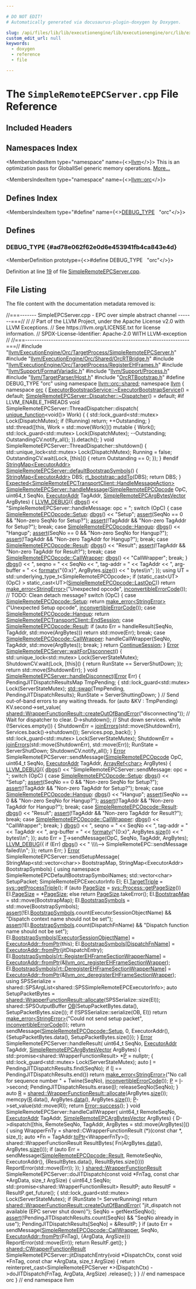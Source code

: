 ```yaml
---

# DO NOT EDIT!
# Automatically generated via docusaurus-plugin-doxygen by Doxygen.

slug: /api/files/lib/lib/executionengine/lib/executionengine/orc/lib/executionengine/orc/targetprocess/simpleremoteepcserver-cpp
custom_edit_url: null
keywords:
  - doxygen
  - reference
  - file

---
```





# The `SimpleRemoteEPCServer.cpp` File Reference

<DoxygenPage pluginConfig={pluginConfig}>



## Included Headers

<IncludesList>
<IncludesListItem
  filePath="llvm/ExecutionEngine/Orc/TargetProcess/SimpleRemoteEPCServer.h"
  permalink="/docs/api/files/include/include/llvm/include/llvm/executionengine/include/llvm/executionengine/orc/include/llvm/executionengine/orc/targetprocess/simpleremoteepcserver-h"
  isLocal="true" />
<IncludesListItem
  filePath="llvm/ExecutionEngine/Orc/Shared/OrcRTBridge.h"
  permalink="/docs/api/files/include/include/llvm/include/llvm/executionengine/include/llvm/executionengine/orc/include/llvm/executionengine/orc/shared/orcrtbridge-h"
  isLocal="true" />
<IncludesListItem
  filePath="llvm/ExecutionEngine/Orc/TargetProcess/RegisterEHFrames.h"
  permalink="/docs/api/files/include/include/llvm/include/llvm/executionengine/include/llvm/executionengine/orc/include/llvm/executionengine/orc/targetprocess/registerehframes-h"
  isLocal="true" />
<IncludesListItem
  filePath="llvm/Support/FormatVariadic.h"
  permalink="/docs/api/files/include/include/llvm/include/llvm/support/formatvariadic-h"
  isLocal="true" />
<IncludesListItem
  filePath="llvm/Support/Process.h"
  permalink="/docs/api/files/include/include/llvm/include/llvm/support/process-h"
  isLocal="true" />
<IncludesListItem
  filePath="llvm/TargetParser/Host.h"
  permalink="/docs/api/files/include/include/llvm/include/llvm/targetparser/host-h"
  isLocal="true" />
<IncludesListItem
  filePath="OrcRTBootstrap.h"
  permalink="/docs/api/files/lib/lib/executionengine/lib/executionengine/orc/lib/executionengine/orc/targetprocess/orcrtbootstrap-h"
  isLocal="true" />
</IncludesList>

## Namespaces Index

<MembersIndex>

<MembersIndexItem
  type="namespace"
  name={<><a href="/docs/api/namespaces/llvm">llvm</a></>}>
This is an optimization pass for GlobalISel generic memory operations. <a href="/docs/api/namespaces/llvm/#details">More...</a>
</MembersIndexItem>

<MembersIndexItem
  type="namespace"
  name={<><a href="/docs/api/namespaces/llvm/orc">llvm::orc</a></>}>
</MembersIndexItem>

</MembersIndex>

## Defines Index

<MembersIndex>

<MembersIndexItem
  type="#define"
  name={<><a href="#ad78e062f62e0d6e453941fb4ca843e4d">DEBUG&#95;TYPE</a>&nbsp;&nbsp;&nbsp;&quot;orc&quot;</>}>
</MembersIndexItem>

</MembersIndex>


<SectionDefinition>

## Defines

### DEBUG&#95;TYPE {#ad78e062f62e0d6e453941fb4ca843e4d}

<MemberDefinition
  prototype={<>#define DEBUG&#95;TYPE&nbsp;&nbsp;&nbsp;&quot;orc&quot;</>}>

Definition at line <a href="#l00019">19</a> of file <a href="/docs/api/files/lib/lib/executionengine/lib/executionengine/orc/lib/executionengine/orc/targetprocess/simpleremoteepcserver-cpp">SimpleRemoteEPCServer.cpp</a>.
</MemberDefinition>

</SectionDefinition>

## File Listing

The file content with the documentation metadata removed is:

<ProgramListing>

<Link id="l00001" /><CodeLine lineNumber="1"><span class="doxyHighlightComment">//===------- SimpleEPCServer.cpp - EPC over simple abstract channel -------===//</span></CodeLine>
<Link id="l00002" /><CodeLine lineNumber="2"><span class="doxyHighlightComment">//</span></CodeLine>
<Link id="l00003" /><CodeLine lineNumber="3"><span class="doxyHighlightComment">// Part of the LLVM Project, under the Apache License v2.0 with LLVM Exceptions.</span></CodeLine>
<Link id="l00004" /><CodeLine lineNumber="4"><span class="doxyHighlightComment">// See https://llvm.org/LICENSE.txt for license information.</span></CodeLine>
<Link id="l00005" /><CodeLine lineNumber="5"><span class="doxyHighlightComment">// SPDX-License-Identifier: Apache-2.0 WITH LLVM-exception</span></CodeLine>
<Link id="l00006" /><CodeLine lineNumber="6"><span class="doxyHighlightComment">//</span></CodeLine>
<Link id="l00007" /><CodeLine lineNumber="7"><span class="doxyHighlightComment">//===----------------------------------------------------------------------===//</span></CodeLine>
<Link id="l00008" /><CodeLine lineNumber="8"></CodeLine>
<Link id="l00009" /><CodeLine lineNumber="9"><span class="doxyHighlightPreprocessor">#include &quot;<a href="/docs/api/files/include/include/llvm/include/llvm/executionengine/include/llvm/executionengine/orc/include/llvm/executionengine/orc/targetprocess/simpleremoteepcserver-h">llvm/ExecutionEngine/Orc/TargetProcess/SimpleRemoteEPCServer.h</a>&quot;</span></CodeLine>
<Link id="l00010" /><CodeLine lineNumber="10"></CodeLine>
<Link id="l00011" /><CodeLine lineNumber="11"><span class="doxyHighlightPreprocessor">#include &quot;<a href="/docs/api/files/include/include/llvm/include/llvm/executionengine/include/llvm/executionengine/orc/include/llvm/executionengine/orc/shared/orcrtbridge-h">llvm/ExecutionEngine/Orc/Shared/OrcRTBridge.h</a>&quot;</span></CodeLine>
<Link id="l00012" /><CodeLine lineNumber="12"><span class="doxyHighlightPreprocessor">#include &quot;<a href="/docs/api/files/include/include/llvm/include/llvm/executionengine/include/llvm/executionengine/orc/include/llvm/executionengine/orc/targetprocess/registerehframes-h">llvm/ExecutionEngine/Orc/TargetProcess/RegisterEHFrames.h</a>&quot;</span></CodeLine>
<Link id="l00013" /><CodeLine lineNumber="13"><span class="doxyHighlightPreprocessor">#include &quot;<a href="/docs/api/files/include/include/llvm/include/llvm/support/formatvariadic-h">llvm/Support/FormatVariadic.h</a>&quot;</span></CodeLine>
<Link id="l00014" /><CodeLine lineNumber="14"><span class="doxyHighlightPreprocessor">#include &quot;<a href="/docs/api/files/include/include/llvm/include/llvm/support/process-h">llvm/Support/Process.h</a>&quot;</span></CodeLine>
<Link id="l00015" /><CodeLine lineNumber="15"><span class="doxyHighlightPreprocessor">#include &quot;<a href="/docs/api/files/include/include/llvm/include/llvm/targetparser/host-h">llvm/TargetParser/Host.h</a>&quot;</span></CodeLine>
<Link id="l00016" /><CodeLine lineNumber="16"></CodeLine>
<Link id="l00017" /><CodeLine lineNumber="17"><span class="doxyHighlightPreprocessor">#include &quot;<a href="/docs/api/files/lib/lib/executionengine/lib/executionengine/orc/lib/executionengine/orc/targetprocess/orcrtbootstrap-h">OrcRTBootstrap.h</a>&quot;</span></CodeLine>
<Link id="l00018" /><CodeLine lineNumber="18"></CodeLine>
<Link id="l00019" /><CodeLine lineNumber="19" lineLink="#ad78e062f62e0d6e453941fb4ca843e4d"><span class="doxyHighlightPreprocessor">#define DEBUG&#95;TYPE &quot;orc&quot;</span></CodeLine>
<Link id="l00020" /><CodeLine lineNumber="20"></CodeLine>
<Link id="l00021" /><CodeLine lineNumber="21"><span class="doxyHighlightKeyword">using namespace </span><span class="doxyHighlight"><a href="/docs/api/namespaces/llvm/orc/shared">llvm::orc::shared</a>;</span></CodeLine>
<Link id="l00022" /><CodeLine lineNumber="22"></CodeLine>
<Link id="l00023" /><CodeLine lineNumber="23"><span class="doxyHighlightKeyword">namespace </span><span class="doxyHighlight"><a href="/docs/api/namespaces/llvm">llvm</a> &#123;</span></CodeLine>
<Link id="l00024" /><CodeLine lineNumber="24"><span class="doxyHighlightKeyword">namespace </span><span class="doxyHighlight"><a href="/docs/api/namespaces/llvm/orc">orc</a> &#123;</span></CodeLine>
<Link id="l00025" /><CodeLine lineNumber="25"></CodeLine>
<Link id="l00026" /><CodeLine lineNumber="26"><span class="doxyHighlight"><a href="/docs/api/classes/llvm/orc/executorbootstrapservice/#a2d9f6a8c2986c72ab233201463e37190">ExecutorBootstrapService::~ExecutorBootstrapService</a>() = </span><span class="doxyHighlightKeywordFlow">default</span><span class="doxyHighlight">;</span></CodeLine>
<Link id="l00027" /><CodeLine lineNumber="27"></CodeLine>
<Link id="l00028" /><CodeLine lineNumber="28"><span class="doxyHighlight"><a href="/docs/api/classes/llvm/orc/simpleremoteepcserver/dispatcher/#a1fa8e79391c0da2479da4528abcc1664">SimpleRemoteEPCServer::Dispatcher::~Dispatcher</a>() = </span><span class="doxyHighlightKeywordFlow">default</span><span class="doxyHighlight">;</span></CodeLine>
<Link id="l00029" /><CodeLine lineNumber="29"></CodeLine>
<Link id="l00030" /><CodeLine lineNumber="30"><span class="doxyHighlightPreprocessor">#if LLVM&#95;ENABLE&#95;THREADS</span></CodeLine>
<Link id="l00031" /><CodeLine lineNumber="31"><span class="doxyHighlightKeywordType">void</span><span class="doxyHighlight"> SimpleRemoteEPCServer::ThreadDispatcher::dispatch(</span></CodeLine>
<Link id="l00032" /><CodeLine lineNumber="32"><span class="doxyHighlight">    <a href="/docs/api/classes/llvm/unique-function">unique&#95;function</a>&lt;</span><span class="doxyHighlightKeywordType">void</span><span class="doxyHighlight">()&gt; Work) &#123;</span></CodeLine>
<Link id="l00033" /><CodeLine lineNumber="33"><span class="doxyHighlight">  &#123;</span></CodeLine>
<Link id="l00034" /><CodeLine lineNumber="34"><span class="doxyHighlight">    std::lock&#95;guard&lt;std::mutex&gt; Lock(DispatchMutex);</span></CodeLine>
<Link id="l00035" /><CodeLine lineNumber="35"><span class="doxyHighlight">    </span><span class="doxyHighlightKeywordFlow">if</span><span class="doxyHighlight"> (!Running)</span></CodeLine>
<Link id="l00036" /><CodeLine lineNumber="36"><span class="doxyHighlight">      </span><span class="doxyHighlightKeywordFlow">return</span><span class="doxyHighlight">;</span></CodeLine>
<Link id="l00037" /><CodeLine lineNumber="37"><span class="doxyHighlight">    ++Outstanding;</span></CodeLine>
<Link id="l00038" /><CodeLine lineNumber="38"><span class="doxyHighlight">  &#125;</span></CodeLine>
<Link id="l00039" /><CodeLine lineNumber="39"></CodeLine>
<Link id="l00040" /><CodeLine lineNumber="40"><span class="doxyHighlight">  std::thread(&#91;</span><span class="doxyHighlightKeyword">this</span><span class="doxyHighlight">, Work = std::move(Work)&#93;() </span><span class="doxyHighlightKeyword">mutable</span><span class="doxyHighlight"> &#123;</span></CodeLine>
<Link id="l00041" /><CodeLine lineNumber="41"><span class="doxyHighlight">    Work();</span></CodeLine>
<Link id="l00042" /><CodeLine lineNumber="42"><span class="doxyHighlight">    std::lock&#95;guard&lt;std::mutex&gt; Lock(DispatchMutex);</span></CodeLine>
<Link id="l00043" /><CodeLine lineNumber="43"><span class="doxyHighlight">    --Outstanding;</span></CodeLine>
<Link id="l00044" /><CodeLine lineNumber="44"><span class="doxyHighlight">    OutstandingCV.notify&#95;all();</span></CodeLine>
<Link id="l00045" /><CodeLine lineNumber="45"><span class="doxyHighlight">  &#125;).detach();</span></CodeLine>
<Link id="l00046" /><CodeLine lineNumber="46"><span class="doxyHighlight">&#125;</span></CodeLine>
<Link id="l00047" /><CodeLine lineNumber="47"></CodeLine>
<Link id="l00048" /><CodeLine lineNumber="48"><span class="doxyHighlightKeywordType">void</span><span class="doxyHighlight"> SimpleRemoteEPCServer::ThreadDispatcher::shutdown() &#123;</span></CodeLine>
<Link id="l00049" /><CodeLine lineNumber="49"><span class="doxyHighlight">  std::unique&#95;lock&lt;std::mutex&gt; Lock(DispatchMutex);</span></CodeLine>
<Link id="l00050" /><CodeLine lineNumber="50"><span class="doxyHighlight">  Running = </span><span class="doxyHighlightKeyword">false</span><span class="doxyHighlight">;</span></CodeLine>
<Link id="l00051" /><CodeLine lineNumber="51"><span class="doxyHighlight">  OutstandingCV.wait(Lock, &#91;</span><span class="doxyHighlightKeyword">this</span><span class="doxyHighlight">&#93;() &#123; </span><span class="doxyHighlightKeywordFlow">return</span><span class="doxyHighlight"> Outstanding == 0; &#125;);</span></CodeLine>
<Link id="l00052" /><CodeLine lineNumber="52"><span class="doxyHighlight">&#125;</span></CodeLine>
<Link id="l00053" /><CodeLine lineNumber="53"><span class="doxyHighlightPreprocessor">#endif</span></CodeLine>
<Link id="l00054" /><CodeLine lineNumber="54"></CodeLine>
<Link id="l00055" /><CodeLine lineNumber="55" lineLink="/docs/api/classes/llvm/orc/simpleremoteepcserver/#a0d4f063da3bf0cb25ecdf1d8efb56b11"><span class="doxyHighlight"><a href="/docs/api/classes/llvm/stringmap">StringMap&lt;ExecutorAddr&gt;</a> <a href="/docs/api/classes/llvm/orc/simpleremoteepcserver/#a0d4f063da3bf0cb25ecdf1d8efb56b11">SimpleRemoteEPCServer::defaultBootstrapSymbols</a>() &#123;</span></CodeLine>
<Link id="l00056" /><CodeLine lineNumber="56"><span class="doxyHighlight">  <a href="/docs/api/classes/llvm/stringmap">StringMap&lt;ExecutorAddr&gt;</a> DBS;</span></CodeLine>
<Link id="l00057" /><CodeLine lineNumber="57"><span class="doxyHighlight">  <a href="/docs/api/namespaces/llvm/orc/rt-bootstrap/#a80380ad8a5c79d75366b0c1d968a4b7c">rt&#95;bootstrap::addTo</a>(DBS);</span></CodeLine>
<Link id="l00058" /><CodeLine lineNumber="58"><span class="doxyHighlight">  </span><span class="doxyHighlightKeywordFlow">return</span><span class="doxyHighlight"> DBS;</span></CodeLine>
<Link id="l00059" /><CodeLine lineNumber="59"><span class="doxyHighlight">&#125;</span></CodeLine>
<Link id="l00060" /><CodeLine lineNumber="60"></CodeLine>
<Link id="l00061" /><CodeLine lineNumber="61"><span class="doxyHighlight"><a href="/docs/api/classes/llvm/expected">Expected&lt;SimpleRemoteEPCTransportClient::HandleMessageAction&gt;</a></span></CodeLine>
<Link id="l00062" /><CodeLine lineNumber="62" lineLink="/docs/api/classes/llvm/orc/simpleremoteepcserver/#a7cebd705ee395af11d16ce83bad8060e"><span class="doxyHighlight"><a href="/docs/api/classes/llvm/orc/simpleremoteepcserver/#a7cebd705ee395af11d16ce83bad8060e">SimpleRemoteEPCServer::handleMessage</a>(<a href="/docs/api/namespaces/llvm/orc/#a1448b52253eb43f8f07b7f5d94336a47">SimpleRemoteEPCOpcode</a> OpC, uint64&#95;t SeqNo,</span></CodeLine>
<Link id="l00063" /><CodeLine lineNumber="63"><span class="doxyHighlight">                                     <a href="/docs/api/classes/llvm/orc/executoraddr">ExecutorAddr</a> TagAddr,</span></CodeLine>
<Link id="l00064" /><CodeLine lineNumber="64"><span class="doxyHighlight">                                     <a href="/docs/api/namespaces/llvm/orc/#a7b57ebab4d32c81530df07ac39a3b0ca">SimpleRemoteEPCArgBytesVector</a> ArgBytes) &#123;</span></CodeLine>
<Link id="l00065" /><CodeLine lineNumber="65"></CodeLine>
<Link id="l00066" /><CodeLine lineNumber="66"><span class="doxyHighlight">  <a href="/docs/api/files/include/include/llvm/include/llvm/support/debug-h/#a196897517069dda1bdb549e24468f7d7">LLVM&#95;DEBUG</a>(&#123;</span></CodeLine>
<Link id="l00067" /><CodeLine lineNumber="67"><span class="doxyHighlight">    <a href="/docs/api/namespaces/llvm/#a7c46c742c31be54870e2038048e6b391">dbgs</a>() &lt;&lt; </span><span class="doxyHighlightStringLiteral">&quot;SimpleRemoteEPCServer::handleMessage: opc = &quot;</span><span class="doxyHighlight">;</span></CodeLine>
<Link id="l00068" /><CodeLine lineNumber="68"><span class="doxyHighlight">    </span><span class="doxyHighlightKeywordFlow">switch</span><span class="doxyHighlight"> (OpC) &#123;</span></CodeLine>
<Link id="l00069" /><CodeLine lineNumber="69"><span class="doxyHighlight">    </span><span class="doxyHighlightKeywordFlow">case</span><span class="doxyHighlight"> <a href="/docs/api/namespaces/llvm/orc/#a1448b52253eb43f8f07b7f5d94336a47aad2376beebecdcf7846ba973fa1a005b">SimpleRemoteEPCOpcode::Setup</a>:</span></CodeLine>
<Link id="l00070" /><CodeLine lineNumber="70"><span class="doxyHighlight">      <a href="/docs/api/namespaces/llvm/#a7c46c742c31be54870e2038048e6b391">dbgs</a>() &lt;&lt; </span><span class="doxyHighlightStringLiteral">&quot;Setup&quot;</span><span class="doxyHighlight">;</span></CodeLine>
<Link id="l00071" /><CodeLine lineNumber="71"><span class="doxyHighlight">      <a href="/docs/api/files/lib/lib/target/lib/target/amdgpu/silowercontrolflow-cpp/#a4868c5d81c5ccc98c47aeab6244346a0">assert</a>(SeqNo == 0 &amp;&amp; </span><span class="doxyHighlightStringLiteral">&quot;Non-zero SeqNo for Setup?&quot;</span><span class="doxyHighlight">);</span></CodeLine>
<Link id="l00072" /><CodeLine lineNumber="72"><span class="doxyHighlight">      <a href="/docs/api/files/lib/lib/target/lib/target/amdgpu/silowercontrolflow-cpp/#a4868c5d81c5ccc98c47aeab6244346a0">assert</a>(!TagAddr &amp;&amp; </span><span class="doxyHighlightStringLiteral">&quot;Non-zero TagAddr for Setup?&quot;</span><span class="doxyHighlight">);</span></CodeLine>
<Link id="l00073" /><CodeLine lineNumber="73"><span class="doxyHighlight">      </span><span class="doxyHighlightKeywordFlow">break</span><span class="doxyHighlight">;</span></CodeLine>
<Link id="l00074" /><CodeLine lineNumber="74"><span class="doxyHighlight">    </span><span class="doxyHighlightKeywordFlow">case</span><span class="doxyHighlight"> <a href="/docs/api/namespaces/llvm/orc/#a1448b52253eb43f8f07b7f5d94336a47a77bd384c19f071f8d0579398b90df0b6">SimpleRemoteEPCOpcode::Hangup</a>:</span></CodeLine>
<Link id="l00075" /><CodeLine lineNumber="75"><span class="doxyHighlight">      <a href="/docs/api/namespaces/llvm/#a7c46c742c31be54870e2038048e6b391">dbgs</a>() &lt;&lt; </span><span class="doxyHighlightStringLiteral">&quot;Hangup&quot;</span><span class="doxyHighlight">;</span></CodeLine>
<Link id="l00076" /><CodeLine lineNumber="76"><span class="doxyHighlight">      <a href="/docs/api/files/lib/lib/target/lib/target/amdgpu/silowercontrolflow-cpp/#a4868c5d81c5ccc98c47aeab6244346a0">assert</a>(SeqNo == 0 &amp;&amp; </span><span class="doxyHighlightStringLiteral">&quot;Non-zero SeqNo for Hangup?&quot;</span><span class="doxyHighlight">);</span></CodeLine>
<Link id="l00077" /><CodeLine lineNumber="77"><span class="doxyHighlight">      <a href="/docs/api/files/lib/lib/target/lib/target/amdgpu/silowercontrolflow-cpp/#a4868c5d81c5ccc98c47aeab6244346a0">assert</a>(!TagAddr &amp;&amp; </span><span class="doxyHighlightStringLiteral">&quot;Non-zero TagAddr for Hangup?&quot;</span><span class="doxyHighlight">);</span></CodeLine>
<Link id="l00078" /><CodeLine lineNumber="78"><span class="doxyHighlight">      </span><span class="doxyHighlightKeywordFlow">break</span><span class="doxyHighlight">;</span></CodeLine>
<Link id="l00079" /><CodeLine lineNumber="79"><span class="doxyHighlight">    </span><span class="doxyHighlightKeywordFlow">case</span><span class="doxyHighlight"> <a href="/docs/api/namespaces/llvm/orc/#a1448b52253eb43f8f07b7f5d94336a47a8eea62084ca7e541d918e823422bd82e">SimpleRemoteEPCOpcode::Result</a>:</span></CodeLine>
<Link id="l00080" /><CodeLine lineNumber="80"><span class="doxyHighlight">      <a href="/docs/api/namespaces/llvm/#a7c46c742c31be54870e2038048e6b391">dbgs</a>() &lt;&lt; </span><span class="doxyHighlightStringLiteral">&quot;Result&quot;</span><span class="doxyHighlight">;</span></CodeLine>
<Link id="l00081" /><CodeLine lineNumber="81"><span class="doxyHighlight">      <a href="/docs/api/files/lib/lib/target/lib/target/amdgpu/silowercontrolflow-cpp/#a4868c5d81c5ccc98c47aeab6244346a0">assert</a>(!TagAddr &amp;&amp; </span><span class="doxyHighlightStringLiteral">&quot;Non-zero TagAddr for Result?&quot;</span><span class="doxyHighlight">);</span></CodeLine>
<Link id="l00082" /><CodeLine lineNumber="82"><span class="doxyHighlight">      </span><span class="doxyHighlightKeywordFlow">break</span><span class="doxyHighlight">;</span></CodeLine>
<Link id="l00083" /><CodeLine lineNumber="83"><span class="doxyHighlight">    </span><span class="doxyHighlightKeywordFlow">case</span><span class="doxyHighlight"> <a href="/docs/api/namespaces/llvm/orc/#a1448b52253eb43f8f07b7f5d94336a47a0fe959195d2bfd3ccc5cd9c358c4b561">SimpleRemoteEPCOpcode::CallWrapper</a>:</span></CodeLine>
<Link id="l00084" /><CodeLine lineNumber="84"><span class="doxyHighlight">      <a href="/docs/api/namespaces/llvm/#a7c46c742c31be54870e2038048e6b391">dbgs</a>() &lt;&lt; </span><span class="doxyHighlightStringLiteral">&quot;CallWrapper&quot;</span><span class="doxyHighlight">;</span></CodeLine>
<Link id="l00085" /><CodeLine lineNumber="85"><span class="doxyHighlight">      </span><span class="doxyHighlightKeywordFlow">break</span><span class="doxyHighlight">;</span></CodeLine>
<Link id="l00086" /><CodeLine lineNumber="86"><span class="doxyHighlight">    &#125;</span></CodeLine>
<Link id="l00087" /><CodeLine lineNumber="87"><span class="doxyHighlight">    <a href="/docs/api/namespaces/llvm/#a7c46c742c31be54870e2038048e6b391">dbgs</a>() &lt;&lt; </span><span class="doxyHighlightStringLiteral">&quot;, seqno = &quot;</span><span class="doxyHighlight"> &lt;&lt; SeqNo &lt;&lt; </span><span class="doxyHighlightStringLiteral">&quot;, tag-addr = &quot;</span><span class="doxyHighlight"> &lt;&lt; TagAddr</span></CodeLine>
<Link id="l00088" /><CodeLine lineNumber="88"><span class="doxyHighlight">           &lt;&lt; </span><span class="doxyHighlightStringLiteral">&quot;, arg-buffer = &quot;</span><span class="doxyHighlight"> &lt;&lt; <a href="/docs/api/namespaces/llvm/#a653cce37b80c03eebe7a00520a8eabb6">formatv</a>(</span><span class="doxyHighlightStringLiteral">&quot;&#123;0:x&#125;&quot;</span><span class="doxyHighlight">, ArgBytes.<a href="/docs/api/classes/llvm/smallvectortemplatecommon/#a1c479a8c434377c2b8cb056bdfdfc201">size</a>())</span></CodeLine>
<Link id="l00089" /><CodeLine lineNumber="89"><span class="doxyHighlight">           &lt;&lt; </span><span class="doxyHighlightStringLiteral">&quot; bytes\\n&quot;</span><span class="doxyHighlight">;</span></CodeLine>
<Link id="l00090" /><CodeLine lineNumber="90"><span class="doxyHighlight">  &#125;);</span></CodeLine>
<Link id="l00091" /><CodeLine lineNumber="91"></CodeLine>
<Link id="l00092" /><CodeLine lineNumber="92"><span class="doxyHighlight">  </span><span class="doxyHighlightKeyword">using </span><span class="doxyHighlight">UT = std::underlying&#95;type&#95;t&lt;SimpleRemoteEPCOpcode&gt;;</span></CodeLine>
<Link id="l00093" /><CodeLine lineNumber="93"><span class="doxyHighlight">  </span><span class="doxyHighlightKeywordFlow">if</span><span class="doxyHighlight"> (</span><span class="doxyHighlightKeyword">static&#95;cast&lt;</span><span class="doxyHighlight">UT</span><span class="doxyHighlightKeyword">&gt;</span><span class="doxyHighlight">(OpC) &gt; </span><span class="doxyHighlightKeyword">static&#95;cast&lt;</span><span class="doxyHighlight">UT</span><span class="doxyHighlightKeyword">&gt;</span><span class="doxyHighlight">(<a href="/docs/api/namespaces/llvm/orc/#a1448b52253eb43f8f07b7f5d94336a47ac1412e64d00512f6facfacd333f8c2b3">SimpleRemoteEPCOpcode::LastOpC</a>))</span></CodeLine>
<Link id="l00094" /><CodeLine lineNumber="94"><span class="doxyHighlight">    </span><span class="doxyHighlightKeywordFlow">return</span><span class="doxyHighlight"> <a href="/docs/api/namespaces/llvm/#a9999bd897fc8a1648bd69b36fee2d357">make&#95;error&lt;StringError&gt;</a>(</span><span class="doxyHighlightStringLiteral">&quot;Unexpected opcode&quot;</span><span class="doxyHighlight">,</span></CodeLine>
<Link id="l00095" /><CodeLine lineNumber="95"><span class="doxyHighlight">                                   <a href="/docs/api/namespaces/llvm/#a2b43c21951d0948b34bcf7019949032d">inconvertibleErrorCode</a>());</span></CodeLine>
<Link id="l00096" /><CodeLine lineNumber="96"></CodeLine>
<Link id="l00097" /><CodeLine lineNumber="97"><span class="doxyHighlight">  </span><span class="doxyHighlightComment">// TODO: Clean detach message?</span></CodeLine>
<Link id="l00098" /><CodeLine lineNumber="98"><span class="doxyHighlight">  </span><span class="doxyHighlightKeywordFlow">switch</span><span class="doxyHighlight"> (OpC) &#123;</span></CodeLine>
<Link id="l00099" /><CodeLine lineNumber="99"><span class="doxyHighlight">  </span><span class="doxyHighlightKeywordFlow">case</span><span class="doxyHighlight"> <a href="/docs/api/namespaces/llvm/orc/#a1448b52253eb43f8f07b7f5d94336a47aad2376beebecdcf7846ba973fa1a005b">SimpleRemoteEPCOpcode::Setup</a>:</span></CodeLine>
<Link id="l00100" /><CodeLine lineNumber="100"><span class="doxyHighlight">    </span><span class="doxyHighlightKeywordFlow">return</span><span class="doxyHighlight"> <a href="/docs/api/namespaces/llvm/#a9999bd897fc8a1648bd69b36fee2d357">make&#95;error&lt;StringError&gt;</a>(</span><span class="doxyHighlightStringLiteral">&quot;Unexpected Setup opcode&quot;</span><span class="doxyHighlight">,</span></CodeLine>
<Link id="l00101" /><CodeLine lineNumber="101"><span class="doxyHighlight">                                   <a href="/docs/api/namespaces/llvm/#a2b43c21951d0948b34bcf7019949032d">inconvertibleErrorCode</a>());</span></CodeLine>
<Link id="l00102" /><CodeLine lineNumber="102"><span class="doxyHighlight">  </span><span class="doxyHighlightKeywordFlow">case</span><span class="doxyHighlight"> <a href="/docs/api/namespaces/llvm/orc/#a1448b52253eb43f8f07b7f5d94336a47a77bd384c19f071f8d0579398b90df0b6">SimpleRemoteEPCOpcode::Hangup</a>:</span></CodeLine>
<Link id="l00103" /><CodeLine lineNumber="103"><span class="doxyHighlight">    </span><span class="doxyHighlightKeywordFlow">return</span><span class="doxyHighlight"> <a href="/docs/api/classes/llvm/orc/simpleremoteepctransportclient/#a0cae86f42eaefdba4b602c77afb1e035abd48e7a3495d02791216dca8b8ad1837">SimpleRemoteEPCTransportClient::EndSession</a>;</span></CodeLine>
<Link id="l00104" /><CodeLine lineNumber="104"><span class="doxyHighlight">  </span><span class="doxyHighlightKeywordFlow">case</span><span class="doxyHighlight"> <a href="/docs/api/namespaces/llvm/orc/#a1448b52253eb43f8f07b7f5d94336a47a8eea62084ca7e541d918e823422bd82e">SimpleRemoteEPCOpcode::Result</a>:</span></CodeLine>
<Link id="l00105" /><CodeLine lineNumber="105"><span class="doxyHighlight">    </span><span class="doxyHighlightKeywordFlow">if</span><span class="doxyHighlight"> (</span><span class="doxyHighlightKeyword">auto</span><span class="doxyHighlight"> Err = handleResult(SeqNo, TagAddr, std::move(ArgBytes)))</span></CodeLine>
<Link id="l00106" /><CodeLine lineNumber="106"><span class="doxyHighlight">      </span><span class="doxyHighlightKeywordFlow">return</span><span class="doxyHighlight"> std::move(Err);</span></CodeLine>
<Link id="l00107" /><CodeLine lineNumber="107"><span class="doxyHighlight">    </span><span class="doxyHighlightKeywordFlow">break</span><span class="doxyHighlight">;</span></CodeLine>
<Link id="l00108" /><CodeLine lineNumber="108"><span class="doxyHighlight">  </span><span class="doxyHighlightKeywordFlow">case</span><span class="doxyHighlight"> <a href="/docs/api/namespaces/llvm/orc/#a1448b52253eb43f8f07b7f5d94336a47a0fe959195d2bfd3ccc5cd9c358c4b561">SimpleRemoteEPCOpcode::CallWrapper</a>:</span></CodeLine>
<Link id="l00109" /><CodeLine lineNumber="109"><span class="doxyHighlight">    handleCallWrapper(SeqNo, TagAddr, std::move(ArgBytes));</span></CodeLine>
<Link id="l00110" /><CodeLine lineNumber="110"><span class="doxyHighlight">    </span><span class="doxyHighlightKeywordFlow">break</span><span class="doxyHighlight">;</span></CodeLine>
<Link id="l00111" /><CodeLine lineNumber="111"><span class="doxyHighlight">  &#125;</span></CodeLine>
<Link id="l00112" /><CodeLine lineNumber="112"><span class="doxyHighlight">  </span><span class="doxyHighlightKeywordFlow">return</span><span class="doxyHighlight"> <a href="/docs/api/classes/llvm/orc/simpleremoteepctransportclient/#a0cae86f42eaefdba4b602c77afb1e035a5e8b6f0100b3a1ab9b994fc190a1b14d">ContinueSession</a>;</span></CodeLine>
<Link id="l00113" /><CodeLine lineNumber="113"><span class="doxyHighlight">&#125;</span></CodeLine>
<Link id="l00114" /><CodeLine lineNumber="114"></CodeLine>
<Link id="l00115" /><CodeLine lineNumber="115" lineLink="/docs/api/classes/llvm/orc/simpleremoteepcserver/#ae259ce83b3dc0da12f3e72749392bfe0"><span class="doxyHighlight"><a href="/docs/api/classes/llvm/error">Error</a> <a href="/docs/api/classes/llvm/orc/simpleremoteepcserver/#ae259ce83b3dc0da12f3e72749392bfe0">SimpleRemoteEPCServer::waitForDisconnect</a>() &#123;</span></CodeLine>
<Link id="l00116" /><CodeLine lineNumber="116"><span class="doxyHighlight">  std::unique&#95;lock&lt;std::mutex&gt; Lock(ServerStateMutex);</span></CodeLine>
<Link id="l00117" /><CodeLine lineNumber="117"><span class="doxyHighlight">  ShutdownCV.wait(Lock, &#91;</span><span class="doxyHighlightKeyword">this</span><span class="doxyHighlight">&#93;() &#123; </span><span class="doxyHighlightKeywordFlow">return</span><span class="doxyHighlight"> RunState == ServerShutDown; &#125;);</span></CodeLine>
<Link id="l00118" /><CodeLine lineNumber="118"><span class="doxyHighlight">  </span><span class="doxyHighlightKeywordFlow">return</span><span class="doxyHighlight"> std::move(ShutdownErr);</span></CodeLine>
<Link id="l00119" /><CodeLine lineNumber="119"><span class="doxyHighlight">&#125;</span></CodeLine>
<Link id="l00120" /><CodeLine lineNumber="120"></CodeLine>
<Link id="l00121" /><CodeLine lineNumber="121" lineLink="/docs/api/classes/llvm/orc/simpleremoteepcserver/#aae9a77420cb32624ef47463b05ac6cb6"><span class="doxyHighlightKeywordType">void</span><span class="doxyHighlight"> <a href="/docs/api/classes/llvm/orc/simpleremoteepcserver/#aae9a77420cb32624ef47463b05ac6cb6">SimpleRemoteEPCServer::handleDisconnect</a>(<a href="/docs/api/classes/llvm/error">Error</a> Err) &#123;</span></CodeLine>
<Link id="l00122" /><CodeLine lineNumber="122"><span class="doxyHighlight">  PendingJITDispatchResultsMap TmpPending;</span></CodeLine>
<Link id="l00123" /><CodeLine lineNumber="123"></CodeLine>
<Link id="l00124" /><CodeLine lineNumber="124"><span class="doxyHighlight">  &#123;</span></CodeLine>
<Link id="l00125" /><CodeLine lineNumber="125"><span class="doxyHighlight">    std::lock&#95;guard&lt;std::mutex&gt; Lock(ServerStateMutex);</span></CodeLine>
<Link id="l00126" /><CodeLine lineNumber="126"><span class="doxyHighlight">    <a href="/docs/api/namespaces/std/#ab8424022895aee3e366fb9a32f2883cb">std::swap</a>(TmpPending, PendingJITDispatchResults);</span></CodeLine>
<Link id="l00127" /><CodeLine lineNumber="127"><span class="doxyHighlight">    RunState = ServerShuttingDown;</span></CodeLine>
<Link id="l00128" /><CodeLine lineNumber="128"><span class="doxyHighlight">  &#125;</span></CodeLine>
<Link id="l00129" /><CodeLine lineNumber="129"></CodeLine>
<Link id="l00130" /><CodeLine lineNumber="130"><span class="doxyHighlight">  </span><span class="doxyHighlightComment">// Send out-of-band errors to any waiting threads.</span></CodeLine>
<Link id="l00131" /><CodeLine lineNumber="131"><span class="doxyHighlight">  </span><span class="doxyHighlightKeywordFlow">for</span><span class="doxyHighlight"> (</span><span class="doxyHighlightKeyword">auto</span><span class="doxyHighlight"> &amp;KV : TmpPending)</span></CodeLine>
<Link id="l00132" /><CodeLine lineNumber="132"><span class="doxyHighlight">    KV.second-&gt;set&#95;value(</span></CodeLine>
<Link id="l00133" /><CodeLine lineNumber="133"><span class="doxyHighlight">        <a href="/docs/api/classes/llvm/orc/shared/wrapperfunctionresult/#ae0a341aa5651a0e6b296119ad73cdef5">shared::WrapperFunctionResult::createOutOfBandError</a>(</span><span class="doxyHighlightStringLiteral">&quot;disconnecting&quot;</span><span class="doxyHighlight">));</span></CodeLine>
<Link id="l00134" /><CodeLine lineNumber="134"></CodeLine>
<Link id="l00135" /><CodeLine lineNumber="135"><span class="doxyHighlight">  </span><span class="doxyHighlightComment">// Wait for dispatcher to clear.</span></CodeLine>
<Link id="l00136" /><CodeLine lineNumber="136"><span class="doxyHighlight">  D-&gt;shutdown();</span></CodeLine>
<Link id="l00137" /><CodeLine lineNumber="137"></CodeLine>
<Link id="l00138" /><CodeLine lineNumber="138"><span class="doxyHighlight">  </span><span class="doxyHighlightComment">// Shut down services.</span></CodeLine>
<Link id="l00139" /><CodeLine lineNumber="139"><span class="doxyHighlight">  </span><span class="doxyHighlightKeywordFlow">while</span><span class="doxyHighlight"> (!Services.empty()) &#123;</span></CodeLine>
<Link id="l00140" /><CodeLine lineNumber="140"><span class="doxyHighlight">    ShutdownErr =</span></CodeLine>
<Link id="l00141" /><CodeLine lineNumber="141"><span class="doxyHighlight">      <a href="/docs/api/namespaces/llvm/#a71210b99d2ef87236d8505c1771a7ab1">joinErrors</a>(std::move(ShutdownErr), Services.back()-&gt;shutdown());</span></CodeLine>
<Link id="l00142" /><CodeLine lineNumber="142"><span class="doxyHighlight">    Services.pop&#95;back();</span></CodeLine>
<Link id="l00143" /><CodeLine lineNumber="143"><span class="doxyHighlight">  &#125;</span></CodeLine>
<Link id="l00144" /><CodeLine lineNumber="144"></CodeLine>
<Link id="l00145" /><CodeLine lineNumber="145"><span class="doxyHighlight">  std::lock&#95;guard&lt;std::mutex&gt; Lock(ServerStateMutex);</span></CodeLine>
<Link id="l00146" /><CodeLine lineNumber="146"><span class="doxyHighlight">  ShutdownErr = <a href="/docs/api/namespaces/llvm/#a71210b99d2ef87236d8505c1771a7ab1">joinErrors</a>(std::move(ShutdownErr), std::move(Err));</span></CodeLine>
<Link id="l00147" /><CodeLine lineNumber="147"><span class="doxyHighlight">  RunState = ServerShutDown;</span></CodeLine>
<Link id="l00148" /><CodeLine lineNumber="148"><span class="doxyHighlight">  ShutdownCV.notify&#95;all();</span></CodeLine>
<Link id="l00149" /><CodeLine lineNumber="149"><span class="doxyHighlight">&#125;</span></CodeLine>
<Link id="l00150" /><CodeLine lineNumber="150"></CodeLine>
<Link id="l00151" /><CodeLine lineNumber="151"><span class="doxyHighlight"><a href="/docs/api/classes/llvm/error">Error</a> SimpleRemoteEPCServer::sendMessage(<a href="/docs/api/namespaces/llvm/orc/#a1448b52253eb43f8f07b7f5d94336a47">SimpleRemoteEPCOpcode</a> OpC,</span></CodeLine>
<Link id="l00152" /><CodeLine lineNumber="152"><span class="doxyHighlight">                                         uint64&#95;t SeqNo, <a href="/docs/api/classes/llvm/orc/executoraddr">ExecutorAddr</a> TagAddr,</span></CodeLine>
<Link id="l00153" /><CodeLine lineNumber="153"><span class="doxyHighlight">                                         <a href="/docs/api/classes/llvm/arrayref">ArrayRef&lt;char&gt;</a> ArgBytes) &#123;</span></CodeLine>
<Link id="l00154" /><CodeLine lineNumber="154"></CodeLine>
<Link id="l00155" /><CodeLine lineNumber="155"><span class="doxyHighlight">  <a href="/docs/api/files/include/include/llvm/include/llvm/support/debug-h/#a196897517069dda1bdb549e24468f7d7">LLVM&#95;DEBUG</a>(&#123;</span></CodeLine>
<Link id="l00156" /><CodeLine lineNumber="156"><span class="doxyHighlight">    <a href="/docs/api/namespaces/llvm/#a7c46c742c31be54870e2038048e6b391">dbgs</a>() &lt;&lt; </span><span class="doxyHighlightStringLiteral">&quot;SimpleRemoteEPCServer::sendMessage: opc = &quot;</span><span class="doxyHighlight">;</span></CodeLine>
<Link id="l00157" /><CodeLine lineNumber="157"><span class="doxyHighlight">    </span><span class="doxyHighlightKeywordFlow">switch</span><span class="doxyHighlight"> (OpC) &#123;</span></CodeLine>
<Link id="l00158" /><CodeLine lineNumber="158"><span class="doxyHighlight">    </span><span class="doxyHighlightKeywordFlow">case</span><span class="doxyHighlight"> <a href="/docs/api/namespaces/llvm/orc/#a1448b52253eb43f8f07b7f5d94336a47aad2376beebecdcf7846ba973fa1a005b">SimpleRemoteEPCOpcode::Setup</a>:</span></CodeLine>
<Link id="l00159" /><CodeLine lineNumber="159"><span class="doxyHighlight">      <a href="/docs/api/namespaces/llvm/#a7c46c742c31be54870e2038048e6b391">dbgs</a>() &lt;&lt; </span><span class="doxyHighlightStringLiteral">&quot;Setup&quot;</span><span class="doxyHighlight">;</span></CodeLine>
<Link id="l00160" /><CodeLine lineNumber="160"><span class="doxyHighlight">      <a href="/docs/api/files/lib/lib/target/lib/target/amdgpu/silowercontrolflow-cpp/#a4868c5d81c5ccc98c47aeab6244346a0">assert</a>(SeqNo == 0 &amp;&amp; </span><span class="doxyHighlightStringLiteral">&quot;Non-zero SeqNo for Setup?&quot;</span><span class="doxyHighlight">);</span></CodeLine>
<Link id="l00161" /><CodeLine lineNumber="161"><span class="doxyHighlight">      <a href="/docs/api/files/lib/lib/target/lib/target/amdgpu/silowercontrolflow-cpp/#a4868c5d81c5ccc98c47aeab6244346a0">assert</a>(!TagAddr &amp;&amp; </span><span class="doxyHighlightStringLiteral">&quot;Non-zero TagAddr for Setup?&quot;</span><span class="doxyHighlight">);</span></CodeLine>
<Link id="l00162" /><CodeLine lineNumber="162"><span class="doxyHighlight">      </span><span class="doxyHighlightKeywordFlow">break</span><span class="doxyHighlight">;</span></CodeLine>
<Link id="l00163" /><CodeLine lineNumber="163"><span class="doxyHighlight">    </span><span class="doxyHighlightKeywordFlow">case</span><span class="doxyHighlight"> <a href="/docs/api/namespaces/llvm/orc/#a1448b52253eb43f8f07b7f5d94336a47a77bd384c19f071f8d0579398b90df0b6">SimpleRemoteEPCOpcode::Hangup</a>:</span></CodeLine>
<Link id="l00164" /><CodeLine lineNumber="164"><span class="doxyHighlight">      <a href="/docs/api/namespaces/llvm/#a7c46c742c31be54870e2038048e6b391">dbgs</a>() &lt;&lt; </span><span class="doxyHighlightStringLiteral">&quot;Hangup&quot;</span><span class="doxyHighlight">;</span></CodeLine>
<Link id="l00165" /><CodeLine lineNumber="165"><span class="doxyHighlight">      <a href="/docs/api/files/lib/lib/target/lib/target/amdgpu/silowercontrolflow-cpp/#a4868c5d81c5ccc98c47aeab6244346a0">assert</a>(SeqNo == 0 &amp;&amp; </span><span class="doxyHighlightStringLiteral">&quot;Non-zero SeqNo for Hangup?&quot;</span><span class="doxyHighlight">);</span></CodeLine>
<Link id="l00166" /><CodeLine lineNumber="166"><span class="doxyHighlight">      <a href="/docs/api/files/lib/lib/target/lib/target/amdgpu/silowercontrolflow-cpp/#a4868c5d81c5ccc98c47aeab6244346a0">assert</a>(!TagAddr &amp;&amp; </span><span class="doxyHighlightStringLiteral">&quot;Non-zero TagAddr for Hangup?&quot;</span><span class="doxyHighlight">);</span></CodeLine>
<Link id="l00167" /><CodeLine lineNumber="167"><span class="doxyHighlight">      </span><span class="doxyHighlightKeywordFlow">break</span><span class="doxyHighlight">;</span></CodeLine>
<Link id="l00168" /><CodeLine lineNumber="168"><span class="doxyHighlight">    </span><span class="doxyHighlightKeywordFlow">case</span><span class="doxyHighlight"> <a href="/docs/api/namespaces/llvm/orc/#a1448b52253eb43f8f07b7f5d94336a47a8eea62084ca7e541d918e823422bd82e">SimpleRemoteEPCOpcode::Result</a>:</span></CodeLine>
<Link id="l00169" /><CodeLine lineNumber="169"><span class="doxyHighlight">      <a href="/docs/api/namespaces/llvm/#a7c46c742c31be54870e2038048e6b391">dbgs</a>() &lt;&lt; </span><span class="doxyHighlightStringLiteral">&quot;Result&quot;</span><span class="doxyHighlight">;</span></CodeLine>
<Link id="l00170" /><CodeLine lineNumber="170"><span class="doxyHighlight">      <a href="/docs/api/files/lib/lib/target/lib/target/amdgpu/silowercontrolflow-cpp/#a4868c5d81c5ccc98c47aeab6244346a0">assert</a>(!TagAddr &amp;&amp; </span><span class="doxyHighlightStringLiteral">&quot;Non-zero TagAddr for Result?&quot;</span><span class="doxyHighlight">);</span></CodeLine>
<Link id="l00171" /><CodeLine lineNumber="171"><span class="doxyHighlight">      </span><span class="doxyHighlightKeywordFlow">break</span><span class="doxyHighlight">;</span></CodeLine>
<Link id="l00172" /><CodeLine lineNumber="172"><span class="doxyHighlight">    </span><span class="doxyHighlightKeywordFlow">case</span><span class="doxyHighlight"> <a href="/docs/api/namespaces/llvm/orc/#a1448b52253eb43f8f07b7f5d94336a47a0fe959195d2bfd3ccc5cd9c358c4b561">SimpleRemoteEPCOpcode::CallWrapper</a>:</span></CodeLine>
<Link id="l00173" /><CodeLine lineNumber="173"><span class="doxyHighlight">      <a href="/docs/api/namespaces/llvm/#a7c46c742c31be54870e2038048e6b391">dbgs</a>() &lt;&lt; </span><span class="doxyHighlightStringLiteral">&quot;CallWrapper&quot;</span><span class="doxyHighlight">;</span></CodeLine>
<Link id="l00174" /><CodeLine lineNumber="174"><span class="doxyHighlight">      </span><span class="doxyHighlightKeywordFlow">break</span><span class="doxyHighlight">;</span></CodeLine>
<Link id="l00175" /><CodeLine lineNumber="175"><span class="doxyHighlight">    &#125;</span></CodeLine>
<Link id="l00176" /><CodeLine lineNumber="176"><span class="doxyHighlight">    <a href="/docs/api/namespaces/llvm/#a7c46c742c31be54870e2038048e6b391">dbgs</a>() &lt;&lt; </span><span class="doxyHighlightStringLiteral">&quot;, seqno = &quot;</span><span class="doxyHighlight"> &lt;&lt; SeqNo &lt;&lt; </span><span class="doxyHighlightStringLiteral">&quot;, tag-addr = &quot;</span><span class="doxyHighlight"> &lt;&lt; TagAddr</span></CodeLine>
<Link id="l00177" /><CodeLine lineNumber="177"><span class="doxyHighlight">           &lt;&lt; </span><span class="doxyHighlightStringLiteral">&quot;, arg-buffer = &quot;</span><span class="doxyHighlight"> &lt;&lt; <a href="/docs/api/namespaces/llvm/#a653cce37b80c03eebe7a00520a8eabb6">formatv</a>(</span><span class="doxyHighlightStringLiteral">&quot;&#123;0:x&#125;&quot;</span><span class="doxyHighlight">, ArgBytes.<a href="/docs/api/classes/llvm/arrayref/#a85ffb6531d4cda988ea81f18d4e56fb7">size</a>())</span></CodeLine>
<Link id="l00178" /><CodeLine lineNumber="178"><span class="doxyHighlight">           &lt;&lt; </span><span class="doxyHighlightStringLiteral">&quot; bytes\\n&quot;</span><span class="doxyHighlight">;</span></CodeLine>
<Link id="l00179" /><CodeLine lineNumber="179"><span class="doxyHighlight">  &#125;);</span></CodeLine>
<Link id="l00180" /><CodeLine lineNumber="180"><span class="doxyHighlight">  </span><span class="doxyHighlightKeyword">auto</span><span class="doxyHighlight"> Err = <a href="/docs/api/files/lib/lib/target/lib/target/mips/mips16isellowering-cpp/#a0acb682b8260ab1c60b918599864e2e5">T</a>-&gt;sendMessage(OpC, SeqNo, TagAddr, ArgBytes);</span></CodeLine>
<Link id="l00181" /><CodeLine lineNumber="181"><span class="doxyHighlight">  <a href="/docs/api/files/include/include/llvm/include/llvm/support/debug-h/#a196897517069dda1bdb549e24468f7d7">LLVM&#95;DEBUG</a>(&#123;</span></CodeLine>
<Link id="l00182" /><CodeLine lineNumber="182"><span class="doxyHighlight">    </span><span class="doxyHighlightKeywordFlow">if</span><span class="doxyHighlight"> (Err)</span></CodeLine>
<Link id="l00183" /><CodeLine lineNumber="183"><span class="doxyHighlight">      <a href="/docs/api/namespaces/llvm/#a7c46c742c31be54870e2038048e6b391">dbgs</a>() &lt;&lt; </span><span class="doxyHighlightStringLiteral">&quot;  \\\\--&gt; SimpleRemoteEPC::sendMessage failed\\n&quot;</span><span class="doxyHighlight">;</span></CodeLine>
<Link id="l00184" /><CodeLine lineNumber="184"><span class="doxyHighlight">  &#125;);</span></CodeLine>
<Link id="l00185" /><CodeLine lineNumber="185"><span class="doxyHighlight">  </span><span class="doxyHighlightKeywordFlow">return</span><span class="doxyHighlight"> Err;</span></CodeLine>
<Link id="l00186" /><CodeLine lineNumber="186"><span class="doxyHighlight">&#125;</span></CodeLine>
<Link id="l00187" /><CodeLine lineNumber="187"></CodeLine>
<Link id="l00188" /><CodeLine lineNumber="188"><span class="doxyHighlight"><a href="/docs/api/namespaces/llvm/#ac226f3d2b9ca090171a8e0a8cb92c343a902b0d55fddef6f8d651fe1035b7d4bd">Error</a> SimpleRemoteEPCServer::sendSetupMessage(</span></CodeLine>
<Link id="l00189" /><CodeLine lineNumber="189"><span class="doxyHighlight">    StringMap&lt;std::vector&lt;char&gt;&gt; BootstrapMap,</span></CodeLine>
<Link id="l00190" /><CodeLine lineNumber="190"><span class="doxyHighlight">    StringMap&lt;ExecutorAddr&gt; BootstrapSymbols) &#123;</span></CodeLine>
<Link id="l00191" /><CodeLine lineNumber="191"></CodeLine>
<Link id="l00192" /><CodeLine lineNumber="192"><span class="doxyHighlight">  </span><span class="doxyHighlightKeyword">using namespace </span><span class="doxyHighlight">SimpleRemoteEPCDefaultBootstrapSymbolNames;</span></CodeLine>
<Link id="l00193" /><CodeLine lineNumber="193"></CodeLine>
<Link id="l00194" /><CodeLine lineNumber="194"><span class="doxyHighlight">  std::vector&lt;char&gt; SetupPacket;</span></CodeLine>
<Link id="l00195" /><CodeLine lineNumber="195"><span class="doxyHighlight">  SimpleRemoteEPCExecutorInfo EI;</span></CodeLine>
<Link id="l00196" /><CodeLine lineNumber="196"><span class="doxyHighlight">  EI.<a href="/docs/api/structs/llvm/orc/simpleremoteepcexecutorinfo/#af7974c1a608d5ea9379d742c8e3bdbd4">TargetTriple</a> = <a href="/docs/api/namespaces/llvm/sys/#aab375071f641a086c0d7067635ccd3dc">sys::getProcessTriple</a>();</span></CodeLine>
<Link id="l00197" /><CodeLine lineNumber="197"><span class="doxyHighlight">  </span><span class="doxyHighlightKeywordFlow">if</span><span class="doxyHighlight"> (</span><span class="doxyHighlightKeyword">auto</span><span class="doxyHighlight"> <a href="/docs/api/files/lib/lib/codegen/implicitnullchecks-cpp/#a90146d35673da9e3e4a7f41f3b8c9b7e">PageSize</a> = <a href="/docs/api/classes/llvm/sys/process/#a2b6f374dc4eb2a7f84cc346e5630e132">sys::Process::getPageSize</a>())</span></CodeLine>
<Link id="l00198" /><CodeLine lineNumber="198"><span class="doxyHighlight">    EI.<a href="/docs/api/structs/llvm/orc/simpleremoteepcexecutorinfo/#aafa12dc2d92f17e4b5e6c5e9ccf16c5b">PageSize</a> = &#42;<a href="/docs/api/files/lib/lib/codegen/implicitnullchecks-cpp/#a90146d35673da9e3e4a7f41f3b8c9b7e">PageSize</a>;</span></CodeLine>
<Link id="l00199" /><CodeLine lineNumber="199"><span class="doxyHighlight">  </span><span class="doxyHighlightKeywordFlow">else</span></CodeLine>
<Link id="l00200" /><CodeLine lineNumber="200"><span class="doxyHighlight">    </span><span class="doxyHighlightKeywordFlow">return</span><span class="doxyHighlight"> <a href="/docs/api/files/lib/lib/codegen/implicitnullchecks-cpp/#a90146d35673da9e3e4a7f41f3b8c9b7e">PageSize</a>.takeError();</span></CodeLine>
<Link id="l00201" /><CodeLine lineNumber="201"><span class="doxyHighlight">  EI.<a href="/docs/api/structs/llvm/orc/simpleremoteepcexecutorinfo/#a53766fef0e97efb3a7861342a248f8c1">BootstrapMap</a> = std::move(BootstrapMap);</span></CodeLine>
<Link id="l00202" /><CodeLine lineNumber="202"><span class="doxyHighlight">  EI.<a href="/docs/api/structs/llvm/orc/simpleremoteepcexecutorinfo/#a04099927c3f1ff0c96b34056bea17a06">BootstrapSymbols</a> = std::move(BootstrapSymbols);</span></CodeLine>
<Link id="l00203" /><CodeLine lineNumber="203"></CodeLine>
<Link id="l00204" /><CodeLine lineNumber="204"><span class="doxyHighlight">  <a href="/docs/api/files/lib/lib/target/lib/target/amdgpu/silowercontrolflow-cpp/#a4868c5d81c5ccc98c47aeab6244346a0">assert</a>(!EI.<a href="/docs/api/structs/llvm/orc/simpleremoteepcexecutorinfo/#a04099927c3f1ff0c96b34056bea17a06">BootstrapSymbols</a>.count(ExecutorSessionObjectName) &amp;&amp;</span></CodeLine>
<Link id="l00205" /><CodeLine lineNumber="205"><span class="doxyHighlight">         </span><span class="doxyHighlightStringLiteral">&quot;Dispatch context name should not be set&quot;</span><span class="doxyHighlight">);</span></CodeLine>
<Link id="l00206" /><CodeLine lineNumber="206"><span class="doxyHighlight">  <a href="/docs/api/files/lib/lib/target/lib/target/amdgpu/silowercontrolflow-cpp/#a4868c5d81c5ccc98c47aeab6244346a0">assert</a>(!EI.<a href="/docs/api/structs/llvm/orc/simpleremoteepcexecutorinfo/#a04099927c3f1ff0c96b34056bea17a06">BootstrapSymbols</a>.count(DispatchFnName) &amp;&amp;</span></CodeLine>
<Link id="l00207" /><CodeLine lineNumber="207"><span class="doxyHighlight">         </span><span class="doxyHighlightStringLiteral">&quot;Dispatch function name should not be set&quot;</span><span class="doxyHighlight">);</span></CodeLine>
<Link id="l00208" /><CodeLine lineNumber="208"><span class="doxyHighlight">  EI.<a href="/docs/api/structs/llvm/orc/simpleremoteepcexecutorinfo/#a04099927c3f1ff0c96b34056bea17a06">BootstrapSymbols</a>&#91;<a href="/docs/api/namespaces/llvm/orc/simpleremoteepcdefaultbootstrapsymbolnames/#a5925697872254d16b34822093c7bc895">ExecutorSessionObjectName</a>&#93; = <a href="/docs/api/classes/llvm/orc/executoraddr/#a8adb0ae35f7e95c960c86cfe19bc7215">ExecutorAddr::fromPtr</a>(</span><span class="doxyHighlightKeyword">this</span><span class="doxyHighlight">);</span></CodeLine>
<Link id="l00209" /><CodeLine lineNumber="209"><span class="doxyHighlight">  EI.<a href="/docs/api/structs/llvm/orc/simpleremoteepcexecutorinfo/#a04099927c3f1ff0c96b34056bea17a06">BootstrapSymbols</a>&#91;<a href="/docs/api/namespaces/llvm/orc/simpleremoteepcdefaultbootstrapsymbolnames/#a317afe50d801a8bda1f3dd0f4e52752a">DispatchFnName</a>&#93; = <a href="/docs/api/classes/llvm/orc/executoraddr/#a8adb0ae35f7e95c960c86cfe19bc7215">ExecutorAddr::fromPtr</a>(jitDispatchEntry);</span></CodeLine>
<Link id="l00210" /><CodeLine lineNumber="210"><span class="doxyHighlight">  EI.<a href="/docs/api/structs/llvm/orc/simpleremoteepcexecutorinfo/#a04099927c3f1ff0c96b34056bea17a06">BootstrapSymbols</a>&#91;<a href="/docs/api/namespaces/llvm/orc/rt/#a708d9b5b8008550fc5bcbda4264b33fe">rt::RegisterEHFrameSectionWrapperName</a>&#93; =</span></CodeLine>
<Link id="l00211" /><CodeLine lineNumber="211"><span class="doxyHighlight">      <a href="/docs/api/classes/llvm/orc/executoraddr/#a8adb0ae35f7e95c960c86cfe19bc7215">ExecutorAddr::fromPtr</a>(&amp;<a href="/docs/api/files/include/include/llvm/include/llvm/executionengine/include/llvm/executionengine/orc/include/llvm/executionengine/orc/targetprocess/registerehframes-h/#afccd5e944de9b7c03880e2de302d09b4">llvm&#95;orc&#95;registerEHFrameSectionWrapper</a>);</span></CodeLine>
<Link id="l00212" /><CodeLine lineNumber="212"><span class="doxyHighlight">  EI.<a href="/docs/api/structs/llvm/orc/simpleremoteepcexecutorinfo/#a04099927c3f1ff0c96b34056bea17a06">BootstrapSymbols</a>&#91;<a href="/docs/api/namespaces/llvm/orc/rt/#a68f498b849914201972f86b5bbcb41a9">rt::DeregisterEHFrameSectionWrapperName</a>&#93; =</span></CodeLine>
<Link id="l00213" /><CodeLine lineNumber="213"><span class="doxyHighlight">      <a href="/docs/api/classes/llvm/orc/executoraddr/#a8adb0ae35f7e95c960c86cfe19bc7215">ExecutorAddr::fromPtr</a>(&amp;<a href="/docs/api/files/include/include/llvm/include/llvm/executionengine/include/llvm/executionengine/orc/include/llvm/executionengine/orc/targetprocess/registerehframes-h/#ab2f07b2c73f6b277551a5a5d61acbb01">llvm&#95;orc&#95;deregisterEHFrameSectionWrapper</a>);</span></CodeLine>
<Link id="l00214" /><CodeLine lineNumber="214"></CodeLine>
<Link id="l00215" /><CodeLine lineNumber="215"><span class="doxyHighlight">  </span><span class="doxyHighlightKeyword">using </span><span class="doxyHighlight">SPSSerialize =</span></CodeLine>
<Link id="l00216" /><CodeLine lineNumber="216"><span class="doxyHighlight">      shared::SPSArgList&lt;shared::SPSSimpleRemoteEPCExecutorInfo&gt;;</span></CodeLine>
<Link id="l00217" /><CodeLine lineNumber="217"><span class="doxyHighlight">  </span><span class="doxyHighlightKeyword">auto</span><span class="doxyHighlight"> SetupPacketBytes =</span></CodeLine>
<Link id="l00218" /><CodeLine lineNumber="218"><span class="doxyHighlight">      <a href="/docs/api/classes/llvm/orc/shared/wrapperfunctionresult/#a5aec4b68eac1954bcb4505eedc0973d8">shared::WrapperFunctionResult::allocate</a>(SPSSerialize::size(EI));</span></CodeLine>
<Link id="l00219" /><CodeLine lineNumber="219"><span class="doxyHighlight">  shared::SPSOutputBuffer <a href="/docs/api/namespaces/llvm/x86ii/#a74027296f130de8cbbe7bc543dc4285ea3c11b5af543fcb3173f20c9ce3a6856d">OB</a>(SetupPacketBytes.data(), SetupPacketBytes.size());</span></CodeLine>
<Link id="l00220" /><CodeLine lineNumber="220"><span class="doxyHighlight">  </span><span class="doxyHighlightKeywordFlow">if</span><span class="doxyHighlight"> (!SPSSerialize::serialize(OB, EI))</span></CodeLine>
<Link id="l00221" /><CodeLine lineNumber="221"><span class="doxyHighlight">    </span><span class="doxyHighlightKeywordFlow">return</span><span class="doxyHighlight"> <a href="/docs/api/namespaces/llvm/#a9999bd897fc8a1648bd69b36fee2d357">make&#95;error&lt;StringError&gt;</a>(</span><span class="doxyHighlightStringLiteral">&quot;Could not send setup packet&quot;</span><span class="doxyHighlight">,</span></CodeLine>
<Link id="l00222" /><CodeLine lineNumber="222"><span class="doxyHighlight">                                   <a href="/docs/api/namespaces/llvm/#a2b43c21951d0948b34bcf7019949032d">inconvertibleErrorCode</a>());</span></CodeLine>
<Link id="l00223" /><CodeLine lineNumber="223"></CodeLine>
<Link id="l00224" /><CodeLine lineNumber="224"><span class="doxyHighlight">  </span><span class="doxyHighlightKeywordFlow">return</span><span class="doxyHighlight"> sendMessage(<a href="/docs/api/namespaces/llvm/orc/#a1448b52253eb43f8f07b7f5d94336a47aad2376beebecdcf7846ba973fa1a005b">SimpleRemoteEPCOpcode::Setup</a>, 0, ExecutorAddr(),</span></CodeLine>
<Link id="l00225" /><CodeLine lineNumber="225"><span class="doxyHighlight">                     &#123;SetupPacketBytes.data(), SetupPacketBytes.size()&#125;);</span></CodeLine>
<Link id="l00226" /><CodeLine lineNumber="226"><span class="doxyHighlight">&#125;</span></CodeLine>
<Link id="l00227" /><CodeLine lineNumber="227"></CodeLine>
<Link id="l00228" /><CodeLine lineNumber="228"><span class="doxyHighlight"><a href="/docs/api/namespaces/llvm/#ac226f3d2b9ca090171a8e0a8cb92c343a902b0d55fddef6f8d651fe1035b7d4bd">Error</a> SimpleRemoteEPCServer::handleResult(</span></CodeLine>
<Link id="l00229" /><CodeLine lineNumber="229"><span class="doxyHighlight">    uint64&#95;t SeqNo, <a href="/docs/api/classes/llvm/orc/executoraddr">ExecutorAddr</a> TagAddr,</span></CodeLine>
<Link id="l00230" /><CodeLine lineNumber="230"><span class="doxyHighlight">    <a href="/docs/api/namespaces/llvm/orc/#a7b57ebab4d32c81530df07ac39a3b0ca">SimpleRemoteEPCArgBytesVector</a> ArgBytes) &#123;</span></CodeLine>
<Link id="l00231" /><CodeLine lineNumber="231"><span class="doxyHighlight">  std::promise&lt;shared::WrapperFunctionResult&gt; &#42;<a href="/docs/api/files/lib/lib/option/option-cpp/#a04665169063c8ca1f2ea96c27fc7c2b2">P</a> = </span><span class="doxyHighlightKeyword">nullptr</span><span class="doxyHighlight">;</span></CodeLine>
<Link id="l00232" /><CodeLine lineNumber="232"><span class="doxyHighlight">  &#123;</span></CodeLine>
<Link id="l00233" /><CodeLine lineNumber="233"><span class="doxyHighlight">    std::lock&#95;guard&lt;std::mutex&gt; Lock(ServerStateMutex);</span></CodeLine>
<Link id="l00234" /><CodeLine lineNumber="234"><span class="doxyHighlight">    </span><span class="doxyHighlightKeyword">auto</span><span class="doxyHighlight"> <a href="/docs/api/files/lib/lib/support/md5-cpp/#ac0eafdc9ee161b71e7af98af736952fd">I</a> = PendingJITDispatchResults.find(SeqNo);</span></CodeLine>
<Link id="l00235" /><CodeLine lineNumber="235"><span class="doxyHighlight">    </span><span class="doxyHighlightKeywordFlow">if</span><span class="doxyHighlight"> (<a href="/docs/api/files/lib/lib/support/md5-cpp/#ac0eafdc9ee161b71e7af98af736952fd">I</a> == PendingJITDispatchResults.end())</span></CodeLine>
<Link id="l00236" /><CodeLine lineNumber="236"><span class="doxyHighlight">      </span><span class="doxyHighlightKeywordFlow">return</span><span class="doxyHighlight"> <a href="/docs/api/namespaces/llvm/#a9999bd897fc8a1648bd69b36fee2d357">make&#95;error&lt;StringError&gt;</a>(</span><span class="doxyHighlightStringLiteral">&quot;No call for sequence number &quot;</span><span class="doxyHighlight"> +</span></CodeLine>
<Link id="l00237" /><CodeLine lineNumber="237"><span class="doxyHighlight">                                         Twine(SeqNo),</span></CodeLine>
<Link id="l00238" /><CodeLine lineNumber="238"><span class="doxyHighlight">                                     <a href="/docs/api/namespaces/llvm/#a2b43c21951d0948b34bcf7019949032d">inconvertibleErrorCode</a>());</span></CodeLine>
<Link id="l00239" /><CodeLine lineNumber="239"><span class="doxyHighlight">    <a href="/docs/api/files/lib/lib/option/option-cpp/#a04665169063c8ca1f2ea96c27fc7c2b2">P</a> = <a href="/docs/api/files/lib/lib/support/md5-cpp/#ac0eafdc9ee161b71e7af98af736952fd">I</a>-&gt;second;</span></CodeLine>
<Link id="l00240" /><CodeLine lineNumber="240"><span class="doxyHighlight">    PendingJITDispatchResults.erase(<a href="/docs/api/files/lib/lib/support/md5-cpp/#ac0eafdc9ee161b71e7af98af736952fd">I</a>);</span></CodeLine>
<Link id="l00241" /><CodeLine lineNumber="241"><span class="doxyHighlight">    releaseSeqNo(SeqNo);</span></CodeLine>
<Link id="l00242" /><CodeLine lineNumber="242"><span class="doxyHighlight">  &#125;</span></CodeLine>
<Link id="l00243" /><CodeLine lineNumber="243"><span class="doxyHighlight">  </span><span class="doxyHighlightKeyword">auto</span><span class="doxyHighlight"> <a href="/docs/api/namespaces/llvm/riscvfencefield/#a147be9e9780c1e33363ea572d4c7b25fa1835091d83e0e052cd1a32c99b2be731">R</a> = <a href="/docs/api/classes/llvm/orc/shared/wrapperfunctionresult/#a5aec4b68eac1954bcb4505eedc0973d8">shared::WrapperFunctionResult::allocate</a>(ArgBytes.<a href="/docs/api/classes/llvm/smallvectortemplatecommon/#a1c479a8c434377c2b8cb056bdfdfc201">size</a>());</span></CodeLine>
<Link id="l00244" /><CodeLine lineNumber="244"><span class="doxyHighlight">  memcpy(<a href="/docs/api/namespaces/llvm/riscvfencefield/#a147be9e9780c1e33363ea572d4c7b25fa1835091d83e0e052cd1a32c99b2be731">R</a>.data(), ArgBytes.<a href="/docs/api/classes/llvm/smallvectortemplatecommon/#a7b68be12c974b6b70bc86062f221a344">data</a>(), ArgBytes.<a href="/docs/api/classes/llvm/smallvectortemplatecommon/#a1c479a8c434377c2b8cb056bdfdfc201">size</a>());</span></CodeLine>
<Link id="l00245" /><CodeLine lineNumber="245"><span class="doxyHighlight">  <a href="/docs/api/files/lib/lib/option/option-cpp/#a04665169063c8ca1f2ea96c27fc7c2b2">P</a>-&gt;set&#95;value(std::move(R));</span></CodeLine>
<Link id="l00246" /><CodeLine lineNumber="246"><span class="doxyHighlight">  </span><span class="doxyHighlightKeywordFlow">return</span><span class="doxyHighlight"> <a href="/docs/api/classes/llvm/error/#a4dfd0813c3d0e0a30439b5a3e9196b59">Error::success</a>();</span></CodeLine>
<Link id="l00247" /><CodeLine lineNumber="247"><span class="doxyHighlight">&#125;</span></CodeLine>
<Link id="l00248" /><CodeLine lineNumber="248"></CodeLine>
<Link id="l00249" /><CodeLine lineNumber="249"><span class="doxyHighlightKeywordType">void</span><span class="doxyHighlight"> SimpleRemoteEPCServer::handleCallWrapper(</span></CodeLine>
<Link id="l00250" /><CodeLine lineNumber="250"><span class="doxyHighlight">    uint64&#95;t RemoteSeqNo, <a href="/docs/api/classes/llvm/orc/executoraddr">ExecutorAddr</a> TagAddr,</span></CodeLine>
<Link id="l00251" /><CodeLine lineNumber="251"><span class="doxyHighlight">    <a href="/docs/api/namespaces/llvm/orc/#a7b57ebab4d32c81530df07ac39a3b0ca">SimpleRemoteEPCArgBytesVector</a> ArgBytes) &#123;</span></CodeLine>
<Link id="l00252" /><CodeLine lineNumber="252"><span class="doxyHighlight">  D-&gt;dispatch(&#91;</span><span class="doxyHighlightKeyword">this</span><span class="doxyHighlight">, RemoteSeqNo, TagAddr, ArgBytes = std::move(ArgBytes)&#93;() &#123;</span></CodeLine>
<Link id="l00253" /><CodeLine lineNumber="253"><span class="doxyHighlight">    </span><span class="doxyHighlightKeyword">using </span><span class="doxyHighlight">WrapperFnTy =</span></CodeLine>
<Link id="l00254" /><CodeLine lineNumber="254"><span class="doxyHighlight">        shared::CWrapperFunctionResult (&#42;)(</span><span class="doxyHighlightKeyword">const</span><span class="doxyHighlight"> </span><span class="doxyHighlightKeywordType">char</span><span class="doxyHighlight"> &#42;, size&#95;t);</span></CodeLine>
<Link id="l00255" /><CodeLine lineNumber="255"><span class="doxyHighlight">    </span><span class="doxyHighlightKeyword">auto</span><span class="doxyHighlight"> &#42;Fn = TagAddr.<a href="/docs/api/classes/llvm/orc/executoraddr/#af5df5d5fa49d180d3ca3de567f60de79">toPtr</a>&lt;WrapperFnTy&gt;();</span></CodeLine>
<Link id="l00256" /><CodeLine lineNumber="256"><span class="doxyHighlight">    shared::WrapperFunctionResult ResultBytes(</span></CodeLine>
<Link id="l00257" /><CodeLine lineNumber="257"><span class="doxyHighlight">        Fn(ArgBytes.<a href="/docs/api/classes/llvm/smallvectortemplatecommon/#a7b68be12c974b6b70bc86062f221a344">data</a>(), ArgBytes.<a href="/docs/api/classes/llvm/smallvectortemplatecommon/#a1c479a8c434377c2b8cb056bdfdfc201">size</a>()));</span></CodeLine>
<Link id="l00258" /><CodeLine lineNumber="258"><span class="doxyHighlight">    </span><span class="doxyHighlightKeywordFlow">if</span><span class="doxyHighlight"> (</span><span class="doxyHighlightKeyword">auto</span><span class="doxyHighlight"> Err = sendMessage(<a href="/docs/api/namespaces/llvm/orc/#a1448b52253eb43f8f07b7f5d94336a47a8eea62084ca7e541d918e823422bd82e">SimpleRemoteEPCOpcode::Result</a>, RemoteSeqNo,</span></CodeLine>
<Link id="l00259" /><CodeLine lineNumber="259"><span class="doxyHighlight">                               ExecutorAddr(),</span></CodeLine>
<Link id="l00260" /><CodeLine lineNumber="260"><span class="doxyHighlight">                               &#123;ResultBytes.data(), ResultBytes.size()&#125;))</span></CodeLine>
<Link id="l00261" /><CodeLine lineNumber="261"><span class="doxyHighlight">      ReportError(std::move(Err));</span></CodeLine>
<Link id="l00262" /><CodeLine lineNumber="262"><span class="doxyHighlight">  &#125;);</span></CodeLine>
<Link id="l00263" /><CodeLine lineNumber="263"><span class="doxyHighlight">&#125;</span></CodeLine>
<Link id="l00264" /><CodeLine lineNumber="264"></CodeLine>
<Link id="l00265" /><CodeLine lineNumber="265"><span class="doxyHighlight"><a href="/docs/api/classes/llvm/orc/shared/wrapperfunctionresult">shared::WrapperFunctionResult</a></span></CodeLine>
<Link id="l00266" /><CodeLine lineNumber="266"><span class="doxyHighlight">SimpleRemoteEPCServer::doJITDispatch(</span><span class="doxyHighlightKeyword">const</span><span class="doxyHighlight"> </span><span class="doxyHighlightKeywordType">void</span><span class="doxyHighlight"> &#42;FnTag, </span><span class="doxyHighlightKeyword">const</span><span class="doxyHighlight"> </span><span class="doxyHighlightKeywordType">char</span><span class="doxyHighlight"> &#42;ArgData,</span></CodeLine>
<Link id="l00267" /><CodeLine lineNumber="267"><span class="doxyHighlight">                                     </span><span class="doxyHighlightKeywordType">size&#95;t</span><span class="doxyHighlight"> ArgSize) &#123;</span></CodeLine>
<Link id="l00268" /><CodeLine lineNumber="268"><span class="doxyHighlight">  uint64&#95;t SeqNo;</span></CodeLine>
<Link id="l00269" /><CodeLine lineNumber="269"><span class="doxyHighlight">  std::promise&lt;shared::WrapperFunctionResult&gt; ResultP;</span></CodeLine>
<Link id="l00270" /><CodeLine lineNumber="270"><span class="doxyHighlight">  </span><span class="doxyHighlightKeyword">auto</span><span class="doxyHighlight"> ResultF = ResultP.get&#95;future();</span></CodeLine>
<Link id="l00271" /><CodeLine lineNumber="271"><span class="doxyHighlight">  &#123;</span></CodeLine>
<Link id="l00272" /><CodeLine lineNumber="272"><span class="doxyHighlight">    std::lock&#95;guard&lt;std::mutex&gt; Lock(ServerStateMutex);</span></CodeLine>
<Link id="l00273" /><CodeLine lineNumber="273"><span class="doxyHighlight">    </span><span class="doxyHighlightKeywordFlow">if</span><span class="doxyHighlight"> (RunState != ServerRunning)</span></CodeLine>
<Link id="l00274" /><CodeLine lineNumber="274"><span class="doxyHighlight">      </span><span class="doxyHighlightKeywordFlow">return</span><span class="doxyHighlight"> <a href="/docs/api/classes/llvm/orc/shared/wrapperfunctionresult/#ae0a341aa5651a0e6b296119ad73cdef5">shared::WrapperFunctionResult::createOutOfBandError</a>(</span></CodeLine>
<Link id="l00275" /><CodeLine lineNumber="275"><span class="doxyHighlight">          </span><span class="doxyHighlightStringLiteral">&quot;jit&#95;dispatch not available (EPC server shut down)&quot;</span><span class="doxyHighlight">);</span></CodeLine>
<Link id="l00276" /><CodeLine lineNumber="276"></CodeLine>
<Link id="l00277" /><CodeLine lineNumber="277"><span class="doxyHighlight">    SeqNo = getNextSeqNo();</span></CodeLine>
<Link id="l00278" /><CodeLine lineNumber="278"><span class="doxyHighlight">    <a href="/docs/api/files/lib/lib/target/lib/target/amdgpu/silowercontrolflow-cpp/#a4868c5d81c5ccc98c47aeab6244346a0">assert</a>(!PendingJITDispatchResults.count(SeqNo) &amp;&amp; </span><span class="doxyHighlightStringLiteral">&quot;SeqNo already in use&quot;</span><span class="doxyHighlight">);</span></CodeLine>
<Link id="l00279" /><CodeLine lineNumber="279"><span class="doxyHighlight">    PendingJITDispatchResults&#91;SeqNo&#93; = &amp;ResultP;</span></CodeLine>
<Link id="l00280" /><CodeLine lineNumber="280"><span class="doxyHighlight">  &#125;</span></CodeLine>
<Link id="l00281" /><CodeLine lineNumber="281"></CodeLine>
<Link id="l00282" /><CodeLine lineNumber="282"><span class="doxyHighlight">  </span><span class="doxyHighlightKeywordFlow">if</span><span class="doxyHighlight"> (</span><span class="doxyHighlightKeyword">auto</span><span class="doxyHighlight"> Err = sendMessage(<a href="/docs/api/namespaces/llvm/orc/#a1448b52253eb43f8f07b7f5d94336a47a0fe959195d2bfd3ccc5cd9c358c4b561">SimpleRemoteEPCOpcode::CallWrapper</a>, SeqNo,</span></CodeLine>
<Link id="l00283" /><CodeLine lineNumber="283"><span class="doxyHighlight">                             <a href="/docs/api/classes/llvm/orc/executoraddr/#a8adb0ae35f7e95c960c86cfe19bc7215">ExecutorAddr::fromPtr</a>(FnTag), &#123;ArgData, ArgSize&#125;))</span></CodeLine>
<Link id="l00284" /><CodeLine lineNumber="284"><span class="doxyHighlight">    ReportError(std::move(Err));</span></CodeLine>
<Link id="l00285" /><CodeLine lineNumber="285"></CodeLine>
<Link id="l00286" /><CodeLine lineNumber="286"><span class="doxyHighlight">  </span><span class="doxyHighlightKeywordFlow">return</span><span class="doxyHighlight"> ResultF.get();</span></CodeLine>
<Link id="l00287" /><CodeLine lineNumber="287"><span class="doxyHighlight">&#125;</span></CodeLine>
<Link id="l00288" /><CodeLine lineNumber="288"></CodeLine>
<Link id="l00289" /><CodeLine lineNumber="289"><span class="doxyHighlight"><a href="/docs/api/structs/llvm/orc/shared/cwrapperfunctionresult">shared::CWrapperFunctionResult</a></span></CodeLine>
<Link id="l00290" /><CodeLine lineNumber="290"><span class="doxyHighlight">SimpleRemoteEPCServer::jitDispatchEntry(</span><span class="doxyHighlightKeywordType">void</span><span class="doxyHighlight"> &#42;DispatchCtx, </span><span class="doxyHighlightKeyword">const</span><span class="doxyHighlight"> </span><span class="doxyHighlightKeywordType">void</span><span class="doxyHighlight"> &#42;FnTag,</span></CodeLine>
<Link id="l00291" /><CodeLine lineNumber="291"><span class="doxyHighlight">                                        </span><span class="doxyHighlightKeyword">const</span><span class="doxyHighlight"> </span><span class="doxyHighlightKeywordType">char</span><span class="doxyHighlight"> &#42;ArgData, </span><span class="doxyHighlightKeywordType">size&#95;t</span><span class="doxyHighlight"> ArgSize) &#123;</span></CodeLine>
<Link id="l00292" /><CodeLine lineNumber="292"><span class="doxyHighlight">  </span><span class="doxyHighlightKeywordFlow">return</span><span class="doxyHighlight"> </span><span class="doxyHighlightKeyword">reinterpret&#95;cast&lt;</span><span class="doxyHighlight">SimpleRemoteEPCServer &#42;</span><span class="doxyHighlightKeyword">&gt;</span><span class="doxyHighlight">(DispatchCtx)</span></CodeLine>
<Link id="l00293" /><CodeLine lineNumber="293"><span class="doxyHighlight">      -&gt;doJITDispatch(FnTag, ArgData, ArgSize)</span></CodeLine>
<Link id="l00294" /><CodeLine lineNumber="294"><span class="doxyHighlight">      .release();</span></CodeLine>
<Link id="l00295" /><CodeLine lineNumber="295"><span class="doxyHighlight">&#125;</span></CodeLine>
<Link id="l00296" /><CodeLine lineNumber="296"></CodeLine>
<Link id="l00297" /><CodeLine lineNumber="297"><span class="doxyHighlight">&#125; </span><span class="doxyHighlightComment">// end namespace orc</span></CodeLine>
<Link id="l00298" /><CodeLine lineNumber="298"><span class="doxyHighlight">&#125; </span><span class="doxyHighlightComment">// end namespace llvm</span></CodeLine>

</ProgramListing>


</DoxygenPage>
